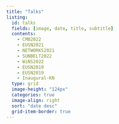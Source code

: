 ```yaml
---
title: "Talks"
listing:
  id: talks
  fields: [image, date, title, subtitle]
  contents: 
    - CMB2022
    - EUSN2021
    - NETWORKS2021
    - SUNBELT2022
    - WiNS2022
    - EUSN2019
    - EUSN2019
    - Inaugural-KN
  type: grid
  image-height: "124px"	
  categories: true
  image-align: right
  sort: "date desc"
  grid-item-border: true
---
```


